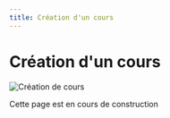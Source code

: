 ```yaml
---
title: Création d'un cours
---
```


# Création d'un cours

![Création de cours](../../../public/screens/courses/create-course.png)

Cette page est en cours de construction
